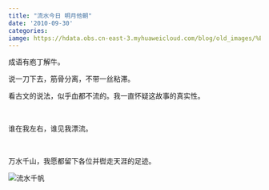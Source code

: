 ```yaml
---
title: "流水今日 明月他朝"
date: '2010-09-30'
categories:
iamge: https://hdata.obs.cn-east-3.myhuaweicloud.com/blog/old_images/%E6%B5%81%E6%B0%B4%E4%BB%8A%E6%97%A5%E6%98%8E%E6%9C%88%E4%BB%96%E6%9C%9D.jpeg
---
```



成语有庖丁解牛。
 
说一刀下去，筋骨分离，不带一丝粘滞。

看古文的说法，似乎血都不流的。我一直怀疑这故事的真实性。

 <br> 
 
 谁在我左右，谁见我漂流。

 <br> 
 
 万水千山，我愿都留下各位并辔走天涯的足迹。
 
 ![](https://hdata.obs.cn-east-3.myhuaweicloud.com/blog/old_images/%E6%B5%81%E6%B0%B4%E4%BB%8A%E6%97%A5%E6%98%8E%E6%9C%88%E4%BB%96%E6%9C%9D.jpeg "流水千帆")
